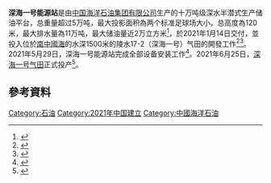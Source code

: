 '''深海一号能源站'''是由[[中国海洋石油集团有限公司|中国海洋石油集团有限公司]]生产的十万吨级深水半潜式生产储油平台，总重量超过5万吨，最大投影面积為两个标准足球场大小，总高度為120米，最大排水量為11万吨，最大储油量近2万立方米<ref>{{cite news |title=全球首座！“深海一号”能源站启航！三艘航母那么大 |url=https://finance.sina.com.cn/chanjing/cyxw/2021-01-14/doc-ikftpnnx7121284.shtml |accessdate=2021-01-14 |archive-date=2021-01-16 |archive-url=https://web.archive.org/web/20210116105516/https://finance.sina.com.cn/chanjing/cyxw/2021-01-14/doc-ikftpnnx7121284.shtml |dead-url=no }}</ref>，於2021年1月14日交付，並投入位於[[南中國海|南中國海]]的水深1500米的陵水17-2（深海一号）气田的開發工作<ref>{{cite news |title=我国自主研发“深海一号”能源站交付启航 |url=https://finance.sina.com.cn/tech/2021-01-14/doc-ikftssan5973833.shtml |publisher=界面新闻 |accessdate=2021-01-14 |archive-date=2021-01-16 |archive-url=https://web.archive.org/web/20210116104810/https://finance.sina.com.cn/tech/2021-01-14/doc-ikftssan5973833.shtml |dead-url=no }}</ref><ref>{{cite news |title=又是全球第一！中国自主研发建造“深海一号” |url=http://www.xhby.net/index/202101/t20210114_6947465.shtml |publisher=中国新闻网 |accessdate=2021-01-14 |archive-date=2021-01-17 |archive-url=https://web.archive.org/web/20210117202359/http://www.xhby.net/index/202101/t20210114_6947465.shtml |dead-url=no }}</ref>。2021年5月29日，深海一号能源站完成全部设备安装工作<ref>{{cite news |title=“深海一号”能源站完成全部设备安装工作 具备投产条件 |url=http://finance.people.com.cn/n1/2021/0529/c1004-32116896.html |accessdate=2021-05-30 |archive-date=2021-05-29 |archive-url=https://web.archive.org/web/20210529094937/http://finance.people.com.cn/n1/2021/0529/c1004-32116896.html |dead-url=no }}</ref>。2021年6月25日，[[深海一号气田|深海一号气田]]正式投产<ref>{{cite news |title=中国首个自营深水大气田“深海一号”建成投产 |url=http://www.chinanews.com/cj/2021/06-25/9506998.shtml |accessdate=2021-06-25 |archive-date=2021-06-28 |archive-url=https://web.archive.org/web/20210628225659/http://www.chinanews.com/cj/2021/06-25/9506998.shtml |dead-url=no }}</ref>。

== 參考資料 ==
{{Reflist|2}}

[[Category:石油|Category:石油]]
[[Category:2021年中国建立|Category:2021年中国建立]]
[[Category:中國海洋石油|Category:中國海洋石油]]